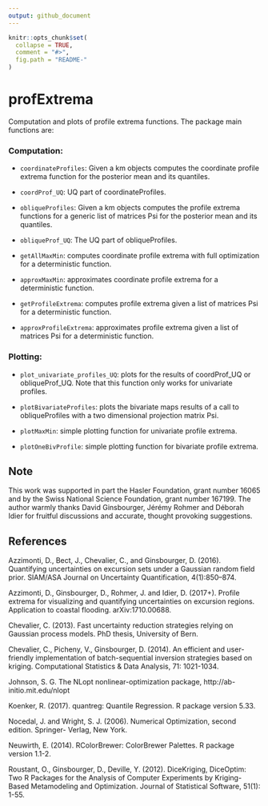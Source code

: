 ```yaml
---
output: github_document
---
```


<!-- README.md is generated from README.Rmd. Please edit that file -->


```r
knitr::opts_chunk$set(
  collapse = TRUE,
  comment = "#>",
  fig.path = "README-"
)
```

# profExtrema

Computation and plots of profile extrema functions. The package main functions are:

### Computation:

* `coordinateProfiles`: Given a km objects computes the coordinate profile extrema function for the posterior mean and its quantiles.

* `coordProf_UQ`: UQ part of coordinateProfiles.

* `obliqueProfiles`: Given a km objects computes the profile extrema functions for a generic list of matrices Psi for the posterior mean and its quantiles.

* `obliqueProf_UQ`: The UQ part of obliqueProfiles.

* `getAllMaxMin`: computes coordinate profile extrema with full optimization for a deterministic function.

* `approxMaxMin`: approximates coordinate profile extrema for a deterministic function.

* `getProfileExtrema`: computes profile extrema given a list of matrices Psi for a deterministic function.

* `approxProfileExtrema`: approximates profile extrema given a list of matrices Psi for a deterministic function.

### Plotting:
* `plot_univariate_profiles_UQ`: plots for the results of coordProf_UQ or obliqueProf_UQ. Note that this function only works for univariate profiles.

* `plotBivariateProfiles`: plots the bivariate maps results of a call to obliqueProfiles with a two dimensional projection matrix Psi.

* `plotMaxMin`: simple plotting function for univariate profile extrema.

* `plotOneBivProfile`: simple plotting function for bivariate profile extrema.

## Note

This work was supported in part the Hasler Foundation, grant number 16065 and by the Swiss National Science Foundation, grant number 167199. The author warmly thanks David Ginsbourger, Jérémy Rohmer and Déborah Idier for fruitful discussions and accurate, thought provoking suggestions.


## References

Azzimonti, D., Bect, J., Chevalier, C., and Ginsbourger, D. (2016). Quantifying uncertainties on excursion sets under a Gaussian random field prior. SIAM/ASA Journal on Uncertainty Quantification, 4(1):850–874.

Azzimonti, D., Ginsbourger, D., Rohmer, J. and Idier, D. (2017+). Profile extrema for visualizing and quantifying uncertainties on excursion regions. Application to coastal flooding. arXiv:1710.00688.

Chevalier, C. (2013). Fast uncertainty reduction strategies relying on Gaussian process models. PhD thesis, University of Bern.

Chevalier, C., Picheny, V., Ginsbourger, D. (2014). An efficient and user-friendly implementation of batch-sequential inversion strategies based on kriging. Computational Statistics & Data Analysis, 71: 1021-1034.

Johnson, S. G. The NLopt nonlinear-optimization package, http://ab-initio.mit.edu/nlopt

Koenker, R. (2017). quantreg: Quantile Regression. R package version 5.33.

Nocedal, J. and Wright, S. J. (2006). Numerical Optimization, second edition. Springer- Verlag, New York.

Neuwirth, E. (2014). RColorBrewer: ColorBrewer Palettes. R package version 1.1-2.

Roustant, O., Ginsbourger, D., Deville, Y. (2012). DiceKriging, DiceOptim: Two R Packages for the Analysis of Computer Experiments by Kriging-Based Metamodeling and Optimization. Journal of Statistical Software, 51(1): 1-55.


